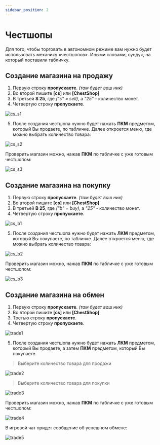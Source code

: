```yaml
---
sidebar_position: 2
---
```


# Честшопы

Для того, чтобы торговать в автономном режиме вам нужно будет использовать механику «честшопов». Иными словами, сундук, на который поставили табличку.

## **Создание магазина на продажу**

1. Первую строку **пропускаете**. *(там будет ваш ник)*
2. Во второй пишите **[cs]** или **[ChestShop]**
3. В третьей **S 25**, где *("s" = sell)*, а *"25"* - количество монет.
4. Четвертую строку **пропускаете**.

![cs_s1](/economy/cs_s1.png)

5. После создания честшопа нужно будет нажать **ПКМ** предметом, который Вы продаете, по табличке. Далее откроется меню, где можно выбрать количество товара:

![cs_s2](/economy/cs_s2.png)

Проверить магазин можно, нажав **ПКМ** по табличке с уже готовым честшопом:

![cs_s3](/economy/cs_s3.png)

## **Создание магазина на покупку**

1. Первую строку **пропускаете**. *(там будет ваш ник)*
2. Во второй пишите **[cs]** или **[ChestShop]**
3. В третьей **B 25**, где *("b" = buy)*, а *"25"* - количество монет.
4. Четвертую строку **пропускаете**.

![cs_b1](/economy/cs_b1.png)

5. После создания честшопа нужно будет нажать **ЛКМ** предметом, который Вы покупаете, по табличке. Далее откроется меню, где можно выбрать количество товара:

![cs_b2](/economy/cs_b2.png)

Проверить магазин можно, нажав **ПКМ** по табличке с уже готовым честшопом:

![cs_b3](/economy/cs_b3.png)

## **Создание магазина на обмен**

1. Первую строку **пропускаете**. *(там будет ваш ник)*
2. Во второй пишите **[cs]** или **[ChestShop]**
3. Третью строку **пропускаете**.
4. Четвертую строку **пропускаете**.

![trade1](/economy/trade1.png)

5. После создания честшопа нужно будет нажать **ЛКМ** предметом, который Вы продаете, а затем **ПКМ** предметом, который Вы покупаете.

>Выберите количество товара для продажи

![trade2](/economy/trade2.png)

>Выберите количество товара для покупки

![trade3](/economy/trade3.png)

Проверить магазин можно, нажав **ПКМ** по табличке с уже готовым честшопом:

![trade4](/economy/trade4.png)

В игровой чат придет сообщение об успешном обмене:

![trade5](/economy/trade5.png)
